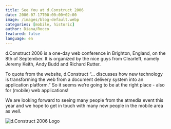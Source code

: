 ```yaml
---
title: See You at d.Construct 2006
date: 2006-07-17T00:00:00+02:00
image: /images/blog-default.webp
categories: [mobile, historic]
author: Diana/Rocco
featured: false
language: en
---
```


<div class="entry-content">
d.Construct 2006 is a one-day web conference in Brighton, England, on the 8th of September. It is organized by the nice guys from Clearleft, namely Jeremy Keith, Andy Budd and Richard Rutter.



To quote from the website, d.Construct “... discusses how new technology is transforming the web from a document delivery system into an application platform.” So it seems we’re going to be at the right place - also for (mobile) web applications!



We are looking forward to seeing many people from the atmedia event this year and we hope to get in touch with many new people in the mobile area as well.

<img alt="d.Construct 2006 Logo" title="d.Construct 2006" src="http://pavingways.com/wp-content/uploads/button-250x60.gif" />
</div>

